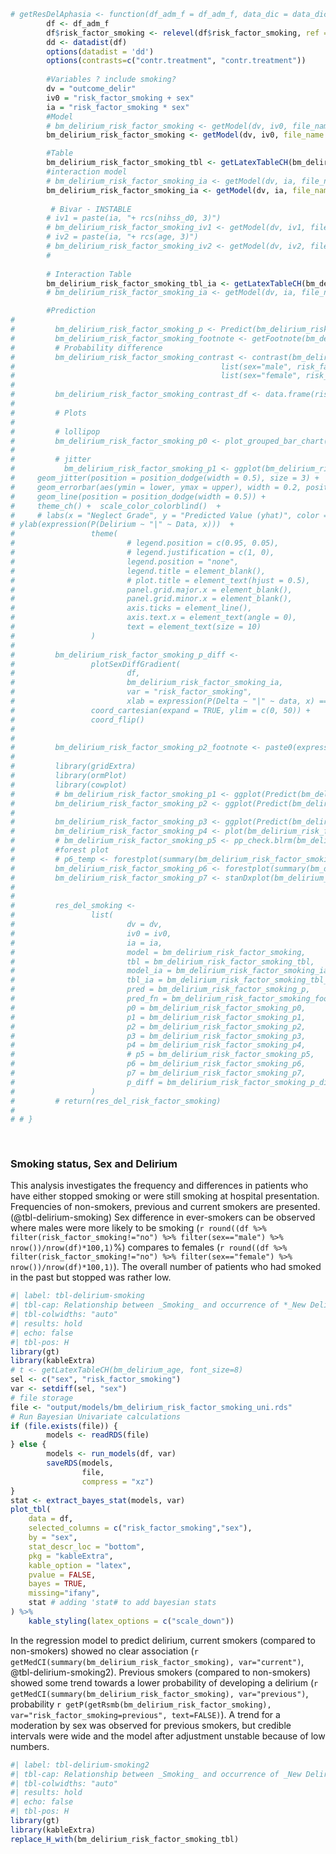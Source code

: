 ```r
# getResDelAphasia <- function(df_adm_f = df_adm_f, data_dic = data_dic){
        df <- df_adm_f
        df$risk_factor_smoking <- relevel(df$risk_factor_smoking, ref = "no")
        dd <- datadist(df)
        options(datadist = 'dd')
        options(contrasts=c("contr.treatment", "contr.treatment"))
        
        #Variables ? include smoking?
        dv = "outcome_delir"
        iv0 = "risk_factor_smoking + sex"
        ia = "risk_factor_smoking * sex"
        #Model
        # bm_delirium_risk_factor_smoking <- getModel(dv, iv0, file_name = "output/models/bm_delirium_risk_factor_smoking", data = df, force_overwrite = FALSE)
        bm_delirium_risk_factor_smoking <- getModel(dv, iv0, file_name = "output/models/bm_delirium_risk_factor_smoking", data = df, force_overwrite = FALSE)

        #Table
        bm_delirium_risk_factor_smoking_tbl <- getLatexTableCH(bm_delirium_risk_factor_smoking, font_size=8)
        #interaction model
        # bm_delirium_risk_factor_smoking_ia <- getModel(dv, ia, file_name = "output/models/bm_delirium_risk_factor_smoking_ia", data = df, force_overwrite = FALSE)
        bm_delirium_risk_factor_smoking_ia <- getModel(dv, ia, file_name = "output/models/bm_delirium_risk_factor_smoking_ia", data = df, cores = 8, iter = 4000, thin = 5, control = list(adapt_delta = 0.99, max_treedepth = 15), force_overwrite = FALSE)
        
         # Bivar - INSTABLE
        # iv1 = paste(ia, "+ rcs(nihss_d0, 3)")
        # bm_delirium_risk_factor_smoking_iv1 <- getModel(dv, iv1, file_name = "output/models/bm_delirium_risk_factor_smoking_iv1", data = df, force_overwrite = FALSE)
        # iv2 = paste(ia, "+ rcs(age, 3)")
        # bm_delirium_risk_factor_smoking_iv2 <- getModel(dv, iv2, file_name = "output/models/bm_delirium_risk_factor_smoking_iv2", data = df, force_overwrite = FALSE)
        # 
        
        # Interaction Table
        bm_delirium_risk_factor_smoking_tbl_ia <- getLatexTableCH(bm_delirium_risk_factor_smoking_ia, font_size=8, interactions_only = TRUE)
        # bm_delirium_risk_factor_smoking_ia <- getModel(dv, ia, file_name = "output/models/bm_delirium_risk_factor_smoking_ia", data = df, force_overwrite = FALSE, imputation = TRUE)

        #Prediction
#         
#         bm_delirium_risk_factor_smoking_p <- Predict(bm_delirium_risk_factor_smoking_ia, risk_factor_smoking,  sex, funint=FALSE, fun=plogis, conf.int = TRUE)
#         bm_delirium_risk_factor_smoking_footnote <- getFootnote(bm_delirium_risk_factor_smoking_p)
#         # Probability difference
#         bm_delirium_risk_factor_smoking_contrast <- contrast(bm_delirium_risk_factor_smoking_ia, 
#                                              list(sex="male", risk_factor_smoking=c(bm_delirium_risk_factor_smoking_p$risk_factor_smoking)),
#                                              list(sex="female", risk_factor_smoking=c(bm_delirium_risk_factor_smoking_p$risk_factor_smoking)))
#         
#         bm_delirium_risk_factor_smoking_contrast_df <- data.frame(risk_factor_smoking=bm_delirium_risk_factor_smoking_contrast$risk_factor_smoking, probability=bm_delirium_risk_factor_smoking_contrast$PP)
#         
#         # Plots
#         
#         # lollipop
#         bm_delirium_risk_factor_smoking_p0 <- plot_grouped_bar_chart(df, "risk_factor_smoking", "sex", chart_type = "lollipop") 
#         
#         # jitter
#           bm_delirium_risk_factor_smoking_p1 <- ggplot(bm_delirium_risk_factor_smoking_p %>% as_tibble(), aes(x = risk_factor_smoking, y = yhat, color = sex, group = sex)) +
#     geom_jitter(position = position_dodge(width = 0.5), size = 3) +  
#     geom_errorbar(aes(ymin = lower, ymax = upper), width = 0.2, position = position_dodge(width = 0.5)) +  # Adding error bars with the same jitter
#     geom_line(position = position_dodge(width = 0.5)) + 
#     theme_ch() +  scale_color_colorblind()  +
#     # labs(x = "Neglect Grade", y = "Predicted Value (yhat)", color = "Sex") +  # Adding labels + coor_flip()
# ylab(expression(P(Delirium ~ "|" ~ Data, x)))  +
#                 theme(
#                         # legend.position = c(0.95, 0.05),
#                         # legend.justification = c(1, 0),
#                         legend.position = "none",
#                         legend.title = element_blank(),
#                         # plot.title = element_text(hjust = 0.5),
#                         panel.grid.major.x = element_blank(),
#                         panel.grid.minor.x = element_blank(),
#                         axis.ticks = element_line(),
#                         axis.text.x = element_text(angle = 0),
#                         text = element_text(size = 10)
#                 )
#         
#         bm_delirium_risk_factor_smoking_p_diff <-
#                 plotSexDiffGradient(
#                         df,
#                         bm_delirium_risk_factor_smoking_ia,
#                         var = "risk_factor_smoking",
#                         xlab = expression(P(Delta ~ "|" ~ data, x) == P(theta[F] ~ "|" ~ data, x) - P(theta[M] ~ "|" ~ data, x))) +
#                 coord_cartesian(expand = TRUE, ylim = c(0, 50)) + 
#                 coord_flip()
#         
# 
#         bm_delirium_risk_factor_smoking_p2_footnote <- paste0(expression(P(Delta ~ "|" ~ data, x)), " is the posterior probability density of the contrast between females and males of developing a delirium at a given level of smoking x.")
#         
#         library(gridExtra)
#         library(ormPlot)
#         library(cowplot)
#         # bm_delirium_risk_factor_smoking_p1 <- ggplot(Predict(bm_delirium_risk_factor_smoking_ia, risk_factor_smoking)) + theme_ch() + scale_color_viridis(discrete = TRUE, option = "D") + theme(plot.margin = unit(c(0.5,0,0,0.5), "cm"))
#         bm_delirium_risk_factor_smoking_p2 <- ggplot(Predict(bm_delirium_risk_factor_smoking_ia, sex)) + theme_ch() + scale_color_viridis(discrete = TRUE, option = "D") + coord_cartesian(expand = TRUE, ylim = c(-4, 0)) + theme(plot.margin = unit(c(0.5,0,0,0.5), "cm"))
#         
#         bm_delirium_risk_factor_smoking_p3 <- ggplot(Predict(bm_delirium_risk_factor_smoking_ia, risk_factor_smoking, sex, conf.int = FALSE)) + theme_ch() + scale_color_viridis(discrete = TRUE, option = "D")+ theme(plot.margin = unit(c(0.5,0,0,0.5), "cm")) 
#         bm_delirium_risk_factor_smoking_p4 <- plot(bm_delirium_risk_factor_smoking_ia) + theme_ch() + scale_color_viridis(discrete = TRUE, option = "D") + coord_cartesian(expand = TRUE, xlim = c(-3, 3)) + theme(plot.margin = unit(c(0.5,0,0,0.5), "cm"))
#         # bm_delirium_risk_factor_smoking_p5 <- pp_check.blrm(bm_delirium_risk_factor_smoking_ia, type = "violin_grouped", group = "sex", df=df) + coord_cartesian(expand = TRUE) + theme(legend.position = "top", plot.margin = unit(c(0.5,0,0,1), "cm"))
#         #forest plot
#         # p6_temp <- forestplot(summary(bm_delirium_risk_factor_smoking_ia), return_ggplots = TRUE)
#         bm_delirium_risk_factor_smoking_p6 <- forestplot(summary(bm_delirium_risk_factor_smoking), return_ggplots = TRUE)
#         bm_delirium_risk_factor_smoking_p7 <- stanDxplot(bm_delirium_risk_factor_smoking_ia, which="sex=male") + theme_ch() + coord_cartesian(expand = TRUE, xlim=c(0,1400), ylim=c(-10,25)) + coord_flip() + theme(plot.margin = unit(c(0.5,0,0,0.5), "cm"))
#         
#         
#         res_del_smoking <-
#                 list(
#                         dv = dv,
#                         iv0 = iv0,
#                         ia = ia,
#                         model = bm_delirium_risk_factor_smoking,
#                         tbl = bm_delirium_risk_factor_smoking_tbl,
#                         model_ia = bm_delirium_risk_factor_smoking_ia,
#                         tbl_ia = bm_delirium_risk_factor_smoking_tbl_ia,
#                         pred = bm_delirium_risk_factor_smoking_p,
#                         pred_fn = bm_delirium_risk_factor_smoking_footnote,
#                         p0 = bm_delirium_risk_factor_smoking_p0,
#                         p1 = bm_delirium_risk_factor_smoking_p1,
#                         p2 = bm_delirium_risk_factor_smoking_p2,
#                         p3 = bm_delirium_risk_factor_smoking_p3,
#                         p4 = bm_delirium_risk_factor_smoking_p4,
#                         # p5 = bm_delirium_risk_factor_smoking_p5,
#                         p6 = bm_delirium_risk_factor_smoking_p6,
#                         p7 = bm_delirium_risk_factor_smoking_p7,
#                         p_diff = bm_delirium_risk_factor_smoking_p_diff
#                 )
#         # return(res_del_risk_factor_smoking)
#         
# # }
        
            

```
### Smoking status, Sex and Delirium
This analysis investigates the frequency and differences in patients who have either stopped smoking or were still smoking at hospital presentation. 
Frequencies of non-smokers, previous and current smokers are presented. (@tbl-delirium-smoking) 
Sex difference in ever-smokers can be observed where males were more likely to be smoking (`r round((df %>% filter(risk_factor_smoking!="no") %>% filter(sex=="male") %>% nrow())/nrow(df)*100,1)`%) compares to females (`r round((df %>% filter(risk_factor_smoking!="no") %>% filter(sex=="female") %>% nrow())/nrow(df)*100,1)`). The overall number of patients who had smoked in the past but stopped was rather low.
```r
#| label: tbl-delirium-smoking
#| tbl-cap: Relationship between _Smoking_ and occurrence of *_New Delirium_*
#| tbl-colwidths: "auto"
#| results: hold
#| echo: false
#| tbl-pos: H
library(gt)
library(kableExtra)
# t <- getLatexTableCH(bm_delirium_age, font_size=8)
sel <- c("sex", "risk_factor_smoking")
var <- setdiff(sel, "sex")
# file storage
file <- "output/models/bm_delirium_risk_factor_smoking_uni.rds"
# Run Bayesian Univariate calculations
if (file.exists(file)) {
        models <- readRDS(file)
} else {
        models <- run_models(df, var)
        saveRDS(models,
                file,
                compress = "xz")
}
stat <- extract_bayes_stat(models, var)
plot_tbl(
    data = df,
    selected_columns = c("risk_factor_smoking","sex"),
    by = "sex",
    stat_descr_loc = "bottom",
    pkg = "kableExtra",
    kable_option = "latex",
    pvalue = FALSE,
    bayes = TRUE,
    missing="ifany",
    stat # adding 'stat# to add bayesian stats
) %>% 
    kable_styling(latex_options = c("scale_down"))  

```

In the regression model to predict delirium, current smokers (compared to non-smokers) showed no clear association (`r getMedCI(summary(bm_delirium_risk_factor_smoking), var="current")`, @tbl-delirium-smoking2). Previous smokers (compared to non-smokers) showed some trend towards a lower probability of developing a delirium (`r getMedCI(summary(bm_delirium_risk_factor_smoking), var="previous")`, probability `r getP(getRsmb(bm_delirium_risk_factor_smoking), var="risk_factor_smoking=previous", text=FALSE)`). A trend for a moderation by sex was observed for previous smokers, but credible intervals were wide and the model after adjustment unstable because of low numbers.
```r
#| label: tbl-delirium-smoking2
#| tbl-cap: Relationship between _Smoking_ and occurrence of _New Delirium_
#| tbl-colwidths: "auto"
#| results: hold
#| echo: false
#| tbl-pos: H
library(gt)
library(kableExtra)
replace_H_with(bm_delirium_risk_factor_smoking_tbl)
```


